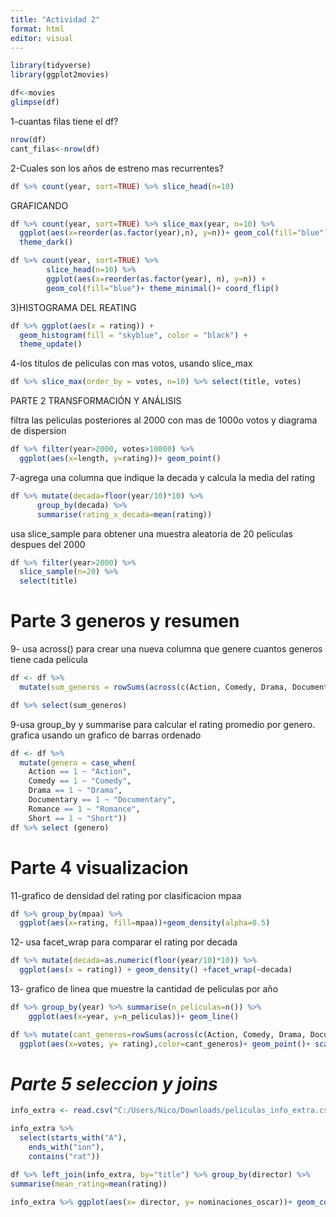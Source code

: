 ```yaml
---
title: "Actividad 2"
format: html
editor: visual
---
```


```r
library(tidyverse)
library(ggplot2movies)
```

```r
df<-movies
glimpse(df)

```

1-cuantas filas tiene el df?

```r
nrow(df)
cant_filas<-nrow(df)
```

2-Cuales son los años de estreno mas recurrentes?

```r
df %>% count(year, sort=TRUE) %>% slice_head(n=10)
```

GRAFICANDO

```r
df %>% count(year, sort=TRUE) %>% slice_max(year, n=10) %>% 
  ggplot(aes(x=reorder(as.factor(year),n), y=n))+ geom_col(fill="blue")+
  theme_dark()
```

```r
df %>% count(year, sort=TRUE) %>% 
        slice_head(n=10) %>% 
        ggplot(aes(x=reorder(as.factor(year), n), y=n)) + 
        geom_col(fill="blue")+ theme_minimal()+ coord_flip()

```

3)HISTOGRAMA DEL REATING

```r
df %>% ggplot(aes(x = rating)) + 
  geom_histogram(fill = "skyblue", color = "black") + 
  theme_update()
```

4-los titulos de peliculas con mas votos, usando slice_max

```r
df %>% slice_max(order_by = votes, n=10) %>% select(title, votes)
```

PARTE 2 TRANSFORMACIÓN Y ANÁLISIS

filtra las peliculas posteriores al 2000 con mas de 1000o votos y diagrama de dispersion

```r
df %>% filter(year>2000, votes>10000) %>% 
  ggplot(aes(x=length, y=rating))+ geom_point()
```

7-agrega una columna que indique la decada y calcula la media del rating

```r
df %>% mutate(decada=floor(year/10)*10) %>% 
      group_by(decada) %>% 
      summarise(rating_x_decada=mean(rating))
```

usa slice_sample para obtener una muestra aleatoria de 20 peliculas despues del 2000

```r
df %>% filter(year>2000) %>% 
  slice_sample(n=20) %>% 
  select(title)
```

# **Parte 3 generos y resumen**

9- usa across() para crear una nueva columna que genere cuantos generos tiene cada pelicula

```r
df <- df %>%
  mutate(sum_generos = rowSums(across(c(Action, Comedy, Drama, Documentary, Romance, Short))))

```

```r
df %>% select(sum_generos)
```

9-usa group_by y summarise para calcular el rating promedio por genero. grafica usando un grafico de barras ordenado

```r
df <- df %>%
  mutate(genero = case_when(
    Action == 1 ~ "Action",
    Comedy == 1 ~ "Comedy",
    Drama == 1 ~ "Drama",
    Documentary == 1 ~ "Documentary",
    Romance == 1 ~ "Romance",
    Short == 1 ~ "Short"))
df %>% select (genero)
```

# **Parte 4 visualizacion**

11-grafico de densidad del rating por clasificacion mpaa

```r
df %>% group_by(mpaa) %>% 
  ggplot(aes(x=rating, fill=mpaa))+geom_density(alpha=0.5)
```

12- usa facet_wrap para comparar el rating por decada

```r
df %>% mutate(decada=as.numeric(floor(year/10)*10)) %>% 
  ggplot(aes(x = rating)) + geom_density() +facet_wrap(~decada)
```

13- grafico de linea que muestre la cantidad de peliculas por año

```r
df %>% group_by(year) %>% summarise(n_peliculas=n()) %>% 
    ggplot(aes(x=year, y=n_peliculas))+ geom_line()
```

```r
df %>% mutate(cant_generos=rowSums(across(c(Action, Comedy, Drama, Documentary,                                       Romance, Short)))) %>%
  ggplot(aes(x=votes, y= rating),color=cant_generos)+ geom_point()+ scale_color_brewer() 
```

# ***Parte 5 seleccion y joins***

```r
info_extra <- read.csv("C:/Users/Nico/Downloads/peliculas_info_extra.csv")

```

```r
info_extra %>%
  select(starts_with("A"),  
    ends_with("ion"),   
    contains("rat"))
```

```r
df %>% left_join(info_extra, by="title") %>% group_by(director) %>% 
summarise(mean_rating=mean(rating)) 

```

```r
info_extra %>% ggplot(aes(x= director, y= nominaciones_oscar))+ geom_col()
```

